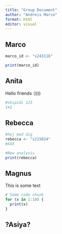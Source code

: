 ```yaml
---
title: "Group Document"
author: "Andreis Marco"
format: html
editor: visual
---
```


## Marco

```r
marco_id <- "s243116"
```

```r
print(marco_id)
```

## Anita

Hello friends :))))

```r
#skipidi 123 
1+2
```

## Rebecca

```r
#hej med dig
rebecca <- "s215024"
#XXX

#New analysis
print(rebecca)

```

## Magnus

This is some text

```r
# Some code chunk 
for (x in 1:10) {
  print(x)
}
```

## ?Asiya?
